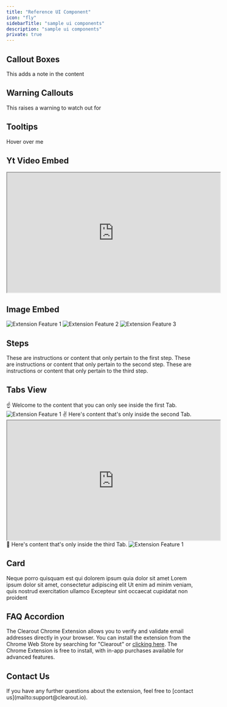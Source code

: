 ```yaml
---
title: "Reference UI Component"
icon: "fly"
sidebarTitle: "sample ui components"
description: "sample ui components"
private: true
---
```


<style>@import '../styles/custom.css';</style>

## Callout Boxes

<Note>This adds a note in the content</Note>

## Warning Callouts

<Warning>This raises a warning to watch out for</Warning>

## Tooltips

<Tooltip tip="This is a tooltip!">Hover over me</Tooltip>

## Yt Video Embed

<div align="center">
  <iframe
    src="https://www.youtube.com/embed/N5wIux7yJB0?si=EfvOyH37m_CZavre"
    width="560"
    height="315"
    style={{ border: "none" }}
  ></iframe>
</div>

## Image Embed

<div style={{ display: "flex", overflowX: "auto", padding: "10px 0" }}>
  <img
    src="/images/clearout.io.png"
    alt="Extension Feature 1"
    style={{
      margin: "0 10px",
      flex: "0 0 auto",
      width: "600px",
      height: "auto",
    }}
  />
  <img
    src="/images/clearout.io.png"
    alt="Extension Feature 2"
    style={{
      margin: "0 10px",
      flex: "0 0 auto",
      width: "600px",
      height: "auto",
    }}
  />
  <img
    src="/images/clearout.io.png"
    alt="Extension Feature 3"
    style={{
      margin: "0 10px",
      flex: "0 0 auto",
      width: "600px",
      height: "auto",
    }}
  />
</div>

## Steps

<Steps>
  <Step title="First Step">
    These are instructions or content that only pertain to the first step.
  </Step>
  <Step title="Second Step">
    These are instructions or content that only pertain to the second step.
  </Step>
  <Step title="Third Step">
    These are instructions or content that only pertain to the third step.
  </Step>
</Steps>

## Tabs View

<Tabs>
  <Tab title="First Tab">
    ☝️ Welcome to the content that you can only see inside the first Tab.
    <img
      src="https://mintlify-assets.b-cdn.net/bigbend.jpg"
      alt="Extension Feature 1"
      style={{
        margin: "0 10px",
        flex: "0 0 auto",
        width: "600px",
        height: "auto",
      }}
    />
  </Tab>
  <Tab title="Second Tab">
    ✌️ Here's content that's only inside the second Tab.
    <iframe
      src="https://www.youtube.com/embed/N5wIux7yJB0?si=EfvOyH37m_CZavre"
      width="560"
      height="315"
      style={{ border: "none" }}
    ></iframe>
  </Tab>
  <Tab title="Third Tab">
    💪 Here's content that's only inside the third Tab.
    <img
      src="https://mintlify-assets.b-cdn.net/bigbend.jpg"
      alt="Extension Feature 1"
      style={{
        margin: "0 10px",
        flex: "0 0 auto",
        width: "600px",
        height: "auto",
      }}
    />
  </Tab>
</Tabs>

## Card

<CardGroup cols={2}>
  <Card title="First Card" icon="square-1">
    Neque porro quisquam est qui dolorem ipsum quia dolor sit amet
  </Card>
  <Card title="Second Card" icon="square-2">
    Lorem ipsum dolor sit amet, consectetur adipiscing elit
  </Card>
  <Card title="Third Card" icon="square-3">
    Ut enim ad minim veniam, quis nostrud exercitation ullamco
  </Card>
  <Card title="Fourth Card" icon="square-4">
    Excepteur sint occaecat cupidatat non proident
  </Card>
</CardGroup>

## FAQ Accordion

<Accordion title="What is the Chrome Extension?">
  The Clearout Chrome Extension allows you to verify and validate email
  addresses directly in your browser.
</Accordion>

<Accordion title="How do I install the extension?">
  You can install the extension from the Chrome Web Store by searching for
  "Clearout" or <a href="https://chrome.google.com/webstore">clicking here</a>.
</Accordion>

<Accordion title="Is it free to use?">
  The Chrome Extension is free to install, with in-app purchases available for
  advanced features.
</Accordion>

## Contact Us

<p className="stepone">
  If you have any further questions about the extension, feel free to [contact
  us](mailto:support@clearout.io).
</p>

